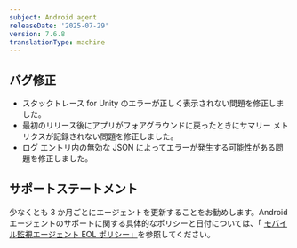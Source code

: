 ```yaml
---
subject: Android agent
releaseDate: '2025-07-29'
version: 7.6.8
translationType: machine
---
```


## バグ修正

* スタックトレース for Unity のエラーが正しく表示されない問題を修正しました。
* 最初のリリース後にアプリがフォアグラウンドに戻ったときにサマリー メトリクスが記録されない問題を修正しました。
* ログ エントリ内の無効な JSON によってエラーが発生する可能性がある問題を修正しました。

## サポートステートメント

少なくとも 3 か月ごとにエージェントを更新することをお勧めします。Androidエージェントのサポートに関する具体的なポリシーと日付については、「 [モバイル監視エージェント EOL ポリシー」](/docs/mobile-monitoring/new-relic-mobile/get-started/mobile-agents-eol-policy/#android-eol)を参照してください。